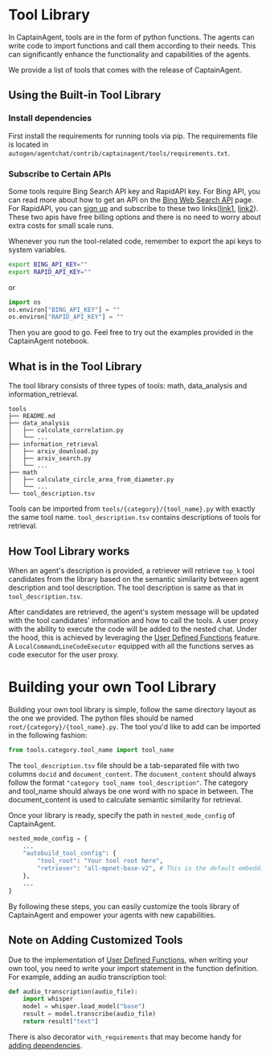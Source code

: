 # Tool Library
In CaptainAgent, tools are in the form of python functions. The agents can write code to import functions and call them according to their needs. This can significantly enhance the functionality and capabilities of the agents.

We provide a list of tools that comes with the release of CaptainAgent.

## Using the Built-in Tool Library
### Install dependencies
First install the requirements for running tools via pip. The requirements file is located in `autogen/agentchat/contrib/captainagent/tools/requirements.txt`.

### Subscribe to Certain APIs
Some tools require Bing Search API key and RapidAPI key.
For Bing API, you can read more about how to get an API on the [Bing Web Search API](https://www.microsoft.com/en-us/bing/apis/bing-web-search-api) page.
For RapidAPI, you can [sign up](https://rapidapi.com/auth/sign-up) and subscribe to these two links([link1](https://rapidapi.com/solid-api-solid-api-default/api/youtube-transcript3), [link2](https://rapidapi.com/420vijay47/api/youtube-mp3-downloader2)).
These two apis have free billing options and there is no need to worry about extra costs for small scale runs.

Whenever you run the tool-related code, remember to export the api keys to system variables.
```bash
export BING_API_KEY=""
export RAPID_API_KEY=""
```
or
```python
import os
os.environ["BING_API_KEY"] = ""
os.environ["RAPID_API_KEY"] = ""
```

Then you are good to go. Feel free to try out the examples provided in the CaptainAgent notebook.

## What is in the Tool Library
The tool library consists of three types of tools: math, data_analysis and information_retrieval.

```
tools
├── README.md
├── data_analysis
│   ├── calculate_correlation.py
│   └── ...
├── information_retrieval
│   ├── arxiv_download.py
│   ├── arxiv_search.py
│   └── ...
├── math
│   ├── calculate_circle_area_from_diameter.py
│   └── ...
└── tool_description.tsv
```

Tools can be imported from `tools/{category}/{tool_name}.py` with exactly the same tool name.
`tool_description.tsv` contains descriptions of tools for retrieval.

## How Tool Library works
When an agent's description is provided, a retriever will retrieve `top_k` tool candidates from the library based on the semantic
similarity between agent description and tool description. The tool description is same as that in `tool_description.tsv`.

After candidates are retrieved, the agent's system message will be updated with the tool candidates' information and how to call the tools.
A user proxy with the ability to execute the code will be added to the nested chat. Under the hood, this is achieved by leveraging the
[User Defined Functions](/docs/topics/code-execution/user-defined-functions) feature. A `LocalCommandLineCodeExecutor` equipped with all the functions serves as
code executor for the user proxy.

# Building your own Tool Library
Building your own tool library is simple, follow the same directory layout as the one we provided. The python files should be named `root/{category}/{tool_name}.py`.
The tool you'd like to add can be imported in the following fashion:

```python
from tools.category.tool_name import tool_name
```

The `tool_description.tsv` file should be a tab-separated file with two columns `docid` and `document_content`. The `document_content` should always follow
the format `"category tool_name tool_description"`. The category and tool_name should always be one word with no space in between. The document_content is
used to calculate semantic similarity for retrieval.

Once your library is ready, specify the path in `nested_mode_config` of CaptainAgent.
```python
nested_mode_config = {
    ...
    "autobuild_tool_config": {
        "tool_root": "Your tool root here",
        "retriever": "all-mpnet-base-v2", # This is the default embedding model
    },
    ...
}
```

By following these steps, you can easily customize the tools library of CaptainAgent and empower your agents with new capabilities.

## Note on Adding Customized Tools
Due to the implementation of [User Defined Functions](/docs/topics/code-execution/user-defined-functions), when writing your own tool, you need to write your import statement in the function definition. For example, adding an audio transcription tool:

```python
def audio_transcription(audio_file):
    import whisper
    model = whisper.load_model("base")
    result = model.transcribe(audio_file)
    return result["text"]
```

There is also decorator `with_requirements` that may become handy for [adding dependencies](/docs/topics/code-execution/user-defined-functions).
